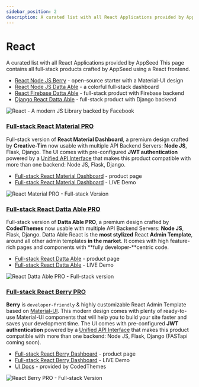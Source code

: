 ```yaml
---
sidebar_position: 2
description: A curated list with all React Applications provided by AppSeed
---
```


# React

<SubHeading> A curated list with all React Applications provided by AppSeed</SubHeading>
This page contains all full-stack products crafted by AppSeed using a React frontend.&#x20;

- [React Node JS Berry](node-js-berry-dashboard.mdx) - open-source starter with a Material-UI design
- [React Node JS Datta Able](node-js-datta-able.mdx) - a colorful full-stack dashboard
- [React Firebase Datta Able](firebase-datta-able.mdx) - full-stack product with Firebase backend
- [Django React Datta Able](django-datta-able.mdx) - full-stack product with Django backend

![React - A modern JS Library backed by Facebook](../../../static/assets/icons-react-x500w.png)

###

### [Full-stack React Material PRO](../full-stack/react-material-dashboard.mdx)

Full-stack version of **React Material Dashboard**, a premium design crafted by **Creative-Tim** now usable with multiple API Backend Servers: **Node JS**, Flask, Django. The UI comes with pre-configured **JWT authentication** powered by a [Unified API Interface](../../boilerplate-code/api-server/api-unified-definition.mdx) that makes this product compatible with more than one backend: Node JS, Flask, Django.&#x20;

- [Full-stack React Material Dashboard](https://appseed.us/full-stack/react-material-dashboard) - product page
- [Full-stack React Material Dashboard](https://fullstack-react-material-dashboard.appseed-srv1.com/) - LIVE Demo

![React Material PRO - Full-stack Version](../../../static/assets/react-material-dashboard-screen.png)

###

### [Full-stack React Datta Able PRO](../full-stack/react-datta-able.mdx)

Full-stack version of **Datta Able PRO**, a premium design crafted by **CodedThemes** now usable with multiple API Backend Servers: **Node JS**, Flask, Django. Datta Able React is the **most stylized** React **Admin Template**, around all other admin templates **in the market**. It comes with high feature-rich pages and components with **fully developer-**centric code. &#x20;

- [Full-stack React Datta Able](https://appseed.us/full-stack/react-datta-able) - product page
- [Full-stack React Datta Able](https://fullstack-react-datta-able.appseed-srv1.com/) - LIVE Demo

![React Datta Able PRO - Full-stack version](<../../../static/assets/react-firebase-datta-able-pro-screen-xs (2) (1) (1) (1) (1) (1) (1) (1) (1) (1) (1) (1) (1) (2).jpg>)

###

### [Full-stack React Berry PRO](../full-stack/react-berry-dashboard.mdx)

**Berry** is `developer-friendly` & highly customizable React Admin Template based on [Material-UI](http://material-ui.com/). This modern design comes with plenty of ready-to-use Material-UI components that will help you to build your site faster and saves your development time. The UI comes with pre-configured **JWT authentication** powered by a [Unified API Interface](../../boilerplate-code/api-server/api-unified-definition.mdx) that makes this product compatible with more than one backend: Node JS, Flask, Django (FASTapi coming soon). &#x20;

- [Full-stack React Berry Dashboard](https://appseed.us/full-stack/react-berry-dashboard) - product page
- [Full-stack React Berry Dashboard](https://fullstack-react-berry-dashboard.appseed-srv1.com/) - LIVE Demo
- [UI Docs](https://codedthemes.gitbook.io/berry/) - provided by CodedThemes

![React Berry PRO - Full-stack Version](../../../static/assets/fullstack-berry-dashboard-charts-xs.jpg)
